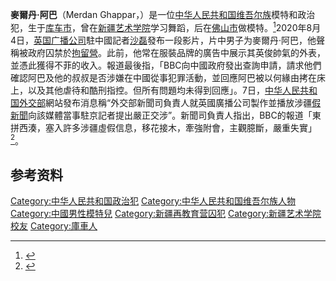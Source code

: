'''麥爾丹·阿巴'''（Merdan Ghappar，{{bd|1989年|||}}）是一位[[中华人民共和国|中华人民共和国]][[维吾尔族|维吾尔族]]模特和政治犯，生于[[库车市|库车市]]，曾在[[新疆艺术学院|新疆艺术学院]]学习舞蹈，后在[[佛山市|佛山市]]做模特。<ref name=":0">{{Cite news|last=Sudworth|first=John|date=2020-08-04|title=Uighur model sends rare video from Chinese detention|language=en-GB|work=BBC News|url=https://www.bbc.com/news/world-asia-china-53650246|access-date=2020-08-05}}</ref>2020年8月4日，[[英国广播公司|英国广播公司]]駐中國記者[[沙磊|沙磊]]發布一段影片，片中男子为麥爾丹·阿巴，他聲稱被政府囚禁於[[新疆再教育营|拘留營]]。此前，他常在服裝品牌的廣告中展示其英俊帥氣的外表，並憑此獲得不菲的收入。報道最後指，「BBC向中國政府發出查詢申請，請求他們確認阿巴及他的叔叔是否涉嫌在中國從事犯罪活動，並回應阿巴被以何緣由拷在床上，以及其他虐待和酷刑指控。但所有問題均未得到回應」。7日，[[中华人民共和国外交部|中华人民共和国外交部]]網站發布消息稱“外交部新聞司負責人就英國廣播公司製作並播放涉疆[[假新聞|假新聞]]向該媒體當事駐京記者提出嚴正交涉”。新聞司負責人指出，BBC的報道「東拼西湊，塞入許多涉疆虛假信息，移花接木，牽強附會，主觀臆斷，嚴重失實」<ref>{{cite news |author1=彭琤琳 |title=BBC公開維族人被囚禁拘留營影片 外交部指是假新聞提嚴正交涉 |url=https://www.hk01.com/%E5%8D%B3%E6%99%82%E4%B8%AD%E5%9C%8B/508421/bbc%E5%85%AC%E9%96%8B%E7%B6%AD%E6%97%8F%E4%BA%BA%E8%A2%AB%E5%9B%9A%E7%A6%81%E6%8B%98%E7%95%99%E7%87%9F%E5%BD%B1%E7%89%87-%E5%A4%96%E4%BA%A4%E9%83%A8%E6%8C%87%E6%98%AF%E5%81%87%E6%96%B0%E8%81%9E%E6%8F%90%E5%9A%B4%E6%AD%A3%E4%BA%A4%E6%B6%89 |accessdate=2020-08-08 |work=香港01 |date=2020-08-08 |language=zh-HK}}</ref>。

==参考资料==
{{reflist}}

[[Category:中华人民共和国政治犯|Category:中华人民共和国政治犯]]
[[Category:中华人民共和国维吾尔族人物|Category:中华人民共和国维吾尔族人物]]
[[Category:中國男性模特兒|Category:中國男性模特兒]]
[[Category:新疆再教育营囚犯|Category:新疆再教育营囚犯]]
[[Category:新疆艺术学院校友|Category:新疆艺术学院校友]]
[[Category:庫車人|Category:庫車人]]